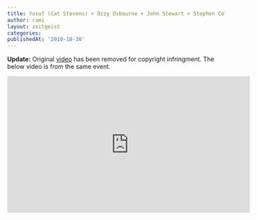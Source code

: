 ```yaml
---
title: Yusuf (Cat Stevens) + Ozzy Osbourne + John Stewart + Stephen Colbert = WIN!
author: rami
layout: zeitgeist
categories:
publishedAt: '2010-10-30'
---
```


__Update:__ Original [video](http://www.youtube.com/watch?v=S2pfapM8H7Y) has been removed for copyright infringment. The below video is from the same event.

<iframe width="560" height="315" src="https://www.youtube-nocookie.com/embed/YW-6gBRa68A" frameborder="0" allow="accelerometer; autoplay; encrypted-media; gyroscope; picture-in-picture" allowfullscreen></iframe>

